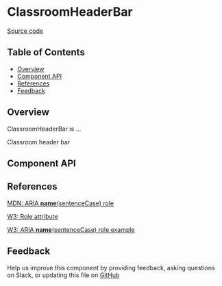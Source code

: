 
# ClassroomHeaderBar

[Source code](<https://github.com/leemonade/bubbles/tree/main/packages/components/common/ClassroomHeaderBar>)

## Table of Contents

<!-- START doctoc generated TOC please keep comment here to allow auto update -->
<!-- DON'T EDIT THIS SECTION, INSTEAD RE-RUN doctoc TO UPDATE -->

- [Overview](#overview)
- [Component API](#component-api)
- [References](#references)
- [Feedback](#feedback)

## Overview

ClassroomHeaderBar is ...

<ThemeProvider>
  <ClassroomHeaderBar>Classroom header bar</ClassroomHeaderBar>
</ThemeProvider>

## Component API

<Preview>
  <Story id="molecules-common-classroom-header-bar--playground" />
</Preview>

<Props of={ClassroomHeaderBar} />

## References

[MDN: ARIA **name**(sentenceCase) role](<https://developer.mozilla.org/en-US/docs/Web/Accessibility/ARIA/Roles/classroom-header-bar_role>)

[W3: Role attribute](https://www.w3.org/WAI/PF/HTML/wiki/RoleAttribute)

[W3: ARIA **name**(sentenceCase) role example](<https://www.w3.org/TR/2016/WD-wai-aria-practices-1.1-20160317/examples/classroom-header-bar/classroom-header-bar.html>)

## Feedback

Help us improve this component by providing feedback, asking questions on Slack, or updating this file on
[GitHub](<https://github.com/leemonade/bubbles/edit/main/packages/components/common/ClassroomHeaderBar.mdx>)
